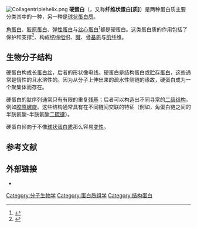 [[Image:Collagentriplehelix.png|thumb]]
'''硬蛋白'''（{{lang-en|Scleroproteins}}，又称'''纤维状蛋白[质]'''）是两种蛋白质主要分类其中的一种，另一种是[[球状蛋白质|球状蛋白质]]。

[[角蛋白|角蛋白]]、[[胶原蛋白|胶原蛋白]]、[[弹性蛋白|弹性蛋白]]与[[丝心蛋白|丝心蛋白]]<ref name="urlFibrous Protein Homepage">{{Cite web |url=http://web.chemistry.gatech.edu/~williams/bCourse_Information/6521/protein/fibrous/fibrous.html |title=Fibrous Protein Homepage |work= |accessdate=2008-11-26 |deadurl=yes |archiveurl=https://web.archive.org/web/20090728080054/http://web.chemistry.gatech.edu/~williams/bCourse_Information/6521/protein/fibrous/fibrous.html |archivedate=2009-07-28 }}</ref>都是硬蛋白。这类蛋白质的作用包括了保护和支撑<ref>{{DorlandsDict|seven/000095173|scleroprotein}}</ref>、构成[[结缔组织|结缔组织]]、[[腱|腱]]、[[骨基质|骨基质]]与[[肌纤维|肌纤维]]。

==生物分子结构==
硬蛋白构成长[[蛋白丝|蛋白丝]]，后者的形状像电线。硬蛋白是结构蛋白或[[贮存蛋白|贮存蛋白]]，这些通常是惰性的且水溶性的。因为从分子上伸出来的疏水性侧链的缘故，硬蛋白成为一个聚集体而存在。

硬蛋白的肽序列通常只有有限的重复[[残基|残基]]；后者可以构造出不同寻常的[[二级结构|二级结构]]，例如[[胶原螺旋|胶原螺旋]]。这些结构通常具有在不同链间交联的特征（例如，角蛋白链之间的半胱氨酸-半胱氨酸[[二硫键|二硫键]]）。

硬蛋白倾向于不像[[球状蛋白质|球状蛋白质]]那么容易[[变性_(生物化学)|变性]]。

==参考文献==
{{Reflist}}

==外部链接==
* {{MeshName|Scleroproteins}}

{{蛋白质}}
{{纤维状蛋白质}}

[[Category:分子生物学|Category:分子生物学]]
[[Category:蛋白质组学|Category:蛋白质组学]]
[[Category:结构蛋白|Category:结构蛋白]]